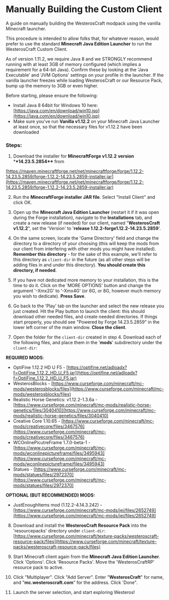 # Manually Building the Custom Client

A guide on manually building the WesterosCraft modpack using the vanilla Minecraft launcher.


This procedure is intended to allow folks that, for whatever reason, would prefer to use the standard **Minecraft Java Edition Launcher** to run the WesterosCraft Custom Client.

<Callout>
  As of version 1.11.2, we require Java 8 and we STRONGLY recommend running with at least 3GB of
  memory configured (which implies a requirement for a 64-bit Java). Confirm these by looking at the
  'Java Executable' and 'JVM Options' settings on your profile in the launcher. If the vanilla
  launcher freezes while loading WesterosCraft or our Resource Pack, bump up the memory to 3GB or
  even higher.
</Callout>

Before starting, please ensure the following:

- Install Java 8 64bit for Windows 10 here: [https://java.com/en/download/win10.jsp](https://java.com/en/download/win10.jsp)
- Make sure you've run **Vanilla v1.12.2** on your Minecraft Java Launcher at least once, so that the necessary files for v1.12.2 have been downloaded

### Steps:

1. Download the installer for **MinecraftForge v1.12.2** **version** \***\*14.23.5.2854\*\*** from

[https://maven.minecraftforge.net/net/minecraftforge/forge/1.12.2-14.23.5.2859/forge-1.12.2-14.23.5.2859-installer.jar](https://maven.minecraftforge.net/net/minecraftforge/forge/1.12.2-14.23.5.2859/forge-1.12.2-14.23.5.2859-installer.jar)

2. Run the **MinecraftForge installer JAR file**. Select "Install Client" and click OK.

3. Open up the **Minecraft Java Edition Launcher** (restart it if it was open during the Forge installation), navigate to the **Installations** tab, and create a new release (if needed) for our client, named "**WesterosCraft v1.12.2**", set the 'Version' to '**release 1.12.2-forge1.12.2-14.23.5.2859**'.

4. On the same screen, locate the 'Game Directory' field and change the directory to a directory of your choosing (this will keep the mods from our client from interfering with other mods you might have installed). **Remember this directory** - for the sake of this example, we'll refer to this directory as `client-dir` in the future (as all other steps will be adding files in and under this directory). **You should create this directory, if needed**.

5. If you have not dedicated more memory to your installation, this is the time to do it. Click on the 'MORE OPTIONS' button and change the argument '-Xmx2G' to '-Xmx4G' (or 6G, or 8G, however much memory you wish to dedicate). **Press Save**.

6. Go back to the 'Play' tab on the launcher and select the new release you just created. Hit the Play button to launch the client: this should download other needed files, and create needed directories. If things start properly, you should see "Powered by Forge 14.23.5.2859" in the lower left corner of the main window. **Close the client**.

7. Open the folder for the `client-dir` created in step 4. Download each of the following files, and place them in the '**mods**' subdirectory under the `client-dir`:

**REQUIRED MODS**:

- OptiFine 1.12.2 HD U F5 - [https://optifine.net/adloadx?f=OptiFine_1.12.2_HD_U_F5.jar](https://optifine.net/adloadx?f=OptiFine_1.12.2_HD_U_F5.jar)
- WesterosBlocks - [https://www.curseforge.com/minecraft/mc-mods/westerosblocks/files](https://www.curseforge.com/minecraft/mc-mods/westerosblocks/files)
- Realistic Horse Genetics: v1.12.2-1.3.6a - [https://www.curseforge.com/minecraft/mc-mods/realistic-horse-genetics/files/3040410](https://www.curseforge.com/minecraft/mc-mods/realistic-horse-genetics/files/3040410)
- Creative Core 1.10.65 - [https://www.curseforge.com/minecraft/mc-mods/creativecore/files/3467576](https://www.curseforge.com/minecraft/mc-mods/creativecore/files/3467576)
- WCOnlinePicutreFrame 1.7.0-beta-1 - [https://www.curseforge.com/minecraft/mc-mods/wconlinepictureframe/files/3495943](https://www.curseforge.com/minecraft/mc-mods/wconlinepictureframe/files/3495943)
- Statues - [https://www.curseforge.com/minecraft/mc-mods/statues/files/2972370](https://www.curseforge.com/minecraft/mc-mods/statues/files/2972370)

**OPTIONAL (BUT RECOMMENDED) MODS:**

- JustEnoughItems mod (1.12.2-4.14.3.242) - [https://www.curseforge.com/minecraft/mc-mods/jei/files/2652749](https://www.curseforge.com/minecraft/mc-mods/jei/files/2652749)

8. Download and install the **WesterosCraft Resource Pack** into the 'resourcepacks' directory under `client-dir`: [https://www.curseforge.com/minecraft/texture-packs/westeroscraft-resource-pack/files](https://www.curseforge.com/minecraft/texture-packs/westeroscraft-resource-pack/files)

9. Start Minecraft client again from the **Minecraft Java Edition Launcher**. Click 'Options'. Click 'Resource Packs'. Move the 'WesterosCraftRP' resource pack to active.

10. Click "Multiplayer". Click "Add Server". Enter "**WesterosCraft**" for name, and "**mc.westeroscraft.com**" for the address. Click 'Done".

11. Launch the server selection, and start exploring Westeros!
